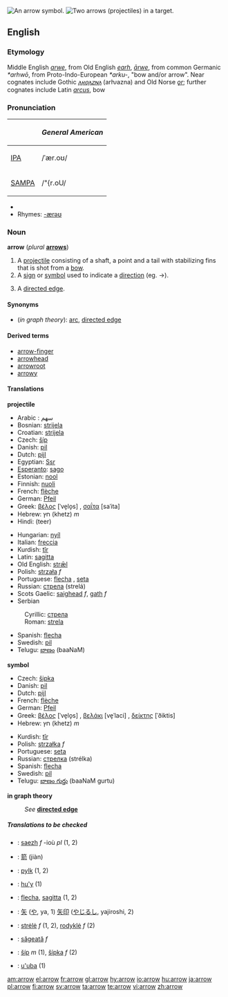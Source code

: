 [[Image:11 7 3.svg|thumb|right|An arrow symbol.]]
[[Image:Archery target.jpg|thumb|right|Two arrows (projectiles) in a target.]]
==English==

===Etymology===
Middle English ''[[arwe]]'', from Old English ''[[earh]]'', ''[[ārwe]]'', from common Germanic ''*arhwō'', from Proto-Indo-European ''*arku-'', "bow and/or arrow".  Near cognates include Gothic ''[[𐌰𐍂𐍈𐌰𐌶𐌽𐌰]]'' (arƕazna) and Old Norse ''[[ǫr]]''; further cognates include Latin ''[[arcus]]'', bow 

===Pronunciation===
{| border=1 cellpadding=5
! !! ''General American'' 
|-
| [[IPA]] || /ˈær.oʊ/
|- 
| [[SAMPA]] || /"{r.oU/
|}
*{{audio|en-us-arrow.ogg|Audio (US)}}
*Rhymes: [[Rhymes:English:-ærəʊ|-ærəʊ]]

===Noun===
'''arrow''' (''plural'' '''[[arrows]]''')
#A [[projectile]] consisting of a shaft, a point and a tail with stabilizing fins that is shot from a [[bow]].
#A [[sign]] or [[symbol]] used to indicate a [[direction]] (eg. <math>\to</math>).
#{{graphtheory}} A [[directed edge]].

====Synonyms====
*(''in graph theory''): [[arc]], [[directed edge]]

====Derived terms====
*[[arrow-finger]]
*[[arrowhead]]
*[[arrowroot]]
*[[arrowy]]

====Translations====
'''projectile'''
{{top}}
*Arabic : سهم
*Bosnian: [[strijela#Bosnian|strijela]] {{f}}
*Croatian: [[strijela#Croatian|strijela]] {{f}}
*Czech: [[šíp]] {{m}}
*Danish: [[pil]] {{c}}
*Dutch: [[pijl]] {{m}}
*Egyptian: [[Ssr]]
*[[Esperanto]]: [[sago]]
*Estonian: [[nool]]
*Finnish: [[nuoli]]
*French: [[flèche]] {{f}}
*German: [[Pfeil]] {{m}}
*Greek: [[βέλος]] [ˈve̞lo̞s] {{n}}, [[σαΐτα]] [saˈita] {{f}}
*Hebrew: חץ (khetz) ''m''
*Hindi: (teer)
{{mid}}
*Hungarian: [[nyíl]]
*Italian: [[freccia]] {{f}}
*Kurdish: [[tîr]] {{m}}
*Latin: [[sagitta]] {{f}}
*Old English: [[stræl|strǣl]]
*Polish: [[strzała]] ''f''
*Portuguese: [[flecha]] {{f}}, [[seta]] {{f}}
*Russian: [[стрела#Russian|стрела]] (strelá) {{f}}
*Scots Gaelic: [[saighead]] ''f'', [[gath]] ''f''
*Serbian
:Cyrillic: [[стрела#Serbian|стрела]] {{f}}
:Roman: [[strela#Serbian|strela]] {{f}}
*Spanish: [[flecha]] {{f}}
*Swedish: [[pil]] {{c}}
*Telugu: [[బాణం]] (baaNaM)
{{bottom}}

'''symbol'''
{{top}}
*Czech: [[šipka]] {{f}}
*Danish: [[pil]] {{c}}
*Dutch: [[pijl]] {{m}}
*French: [[flèche]] {{f}}
*German: [[Pfeil]] {{m}}
*Greek: [[βέλος]] [ˈve̞lo̞s] {{n}}, [[βελάκι]] [ve̞ˈlaci] {{n}}, [[δείκτης]] [ˈðiktis] {{m}}
*Hebrew: חץ (khetz) ''m''
{{mid}}
*Kurdish: [[tîr]] {{m}}
*Polish: [[strzałka]] ''f''
*Portuguese: [[seta]] {{f}}
*Russian: [[стрелка]] (strélka) {{f}}
*Spanish: [[flecha]] {{f}}
*Swedish: [[pil]] {{c}}
*Telugu: [[బాణం గుర్తు]] (baaNaM gurtu)
{{bottom}}

'''in graph theory'''
:''See'' '''[[directed edge]]'''

=====Translations to be checked=====
<!--Remove this section once all of the translations below have been moved into the tables above.-->
{{checktrans}}

*{{ttbc|Breton}}: [[saezh]] ''f'' -ioù ''pl'' (1, 2)
*{{ttbc|Chinese}}: [[箭]] (jiàn)
*{{ttbc|Frisian}}: [[pylk]] (1, 2)
*{{ttbc|Guarani}}: [[hu'y]] (1)
*{{ttbc|Interlingua}}: [[flecha]], [[sagitta]] (1, 2)
*{{ttbc|Japanese}}: [[矢]] ([[や]], ya, 1) [[矢印]] ([[やじるし]], yajiroshi, 2)
*{{ttbc|Lithuanian}}: [[strėlė]] ''f'' (1, 2), [[rodyklė]] ''f'' (2)
*{{ttbc|Romanian}}: [[săgeată]] ''f''
*{{ttbc|Slovak}}: [[šíp#Slovak|šíp]] ''m'' (1), [[šípka#Slovak|šípka]] ''f'' (2)
*{{ttbc|Tupinambá}}: [[u'uba]] (1)

[[am:arrow]]
[[el:arrow]]
[[fr:arrow]]
[[gl:arrow]]
[[hy:arrow]]
[[io:arrow]]
[[hu:arrow]]
[[ja:arrow]]
[[pl:arrow]]
[[fi:arrow]]
[[sv:arrow]]
[[ta:arrow]]
[[te:arrow]]
[[vi:arrow]]
[[zh:arrow]]
